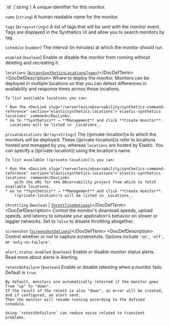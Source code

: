 

<DocDefList>
  <DocDefTerm>`id` (`string`)</DocDefTerm>
  <DocDefDescription>
    A unique identifier for this monitor.
  </DocDefDescription>

  <DocDefTerm>`name` (`string`)</DocDefTerm>
  <DocDefDescription>
    A human readable name for the monitor.
  </DocDefDescription>

  <DocDefTerm>`tags` (`Array<string>`)</DocDefTerm>
  <DocDefDescription>
    A list of tags that will be sent with the monitor event. Tags are displayed in the Synthetics UI and allow you to search monitors by tag.
  </DocDefDescription>

  <DocDefTerm>`schedule` (`number`)</DocDefTerm>
  <DocDefDescription>
    The interval (in minutes) at which the monitor should run.
  </DocDefDescription>

  <DocDefTerm>`enabled` (`boolean`)</DocDefTerm>
  <DocDefDescription>
    Enable or disable the monitor from running without deleting and recreating it.
  </DocDefDescription>

  <DocDefTerm>`locations` ([`Array<SyntheticsLocationsType>`](https://github.com/elastic/synthetics/blob/((synthetics_version))/src/locations/public-locations.ts#L28-L37))</DocDefTerm>
  <DocDefDescription>
    Where to deploy the monitor. Monitors can be deployed in multiple locations so that you can detect differences in availability and response times across those locations.

    To list available locations you can:

    * Run the <DocLink slug="/serverless/observability/synthetics-command-reference" section="elasticsynthetics-locations">`elastic-synthetics locations` command</DocLink>.
    * Go to **Synthetics** → **Management** and click **Create monitor**.
      Locations will be listed in _Locations_.
  </DocDefDescription>

  <DocDefTerm>`privateLocations` (`Array<string>`)</DocDefTerm>
  <DocDefDescription>
    The <DocLink slug="/serverless/observability/synthetics-private-location">((private-location))s</DocLink> to which the monitors will be deployed. These ((private-location))s refer to locations hosted and managed by you, whereas
    `locations` are hosted by Elastic. You can specify a ((private-location)) using the location's name.

    To list available ((private-location))s you can:

    * Run the <DocLink slug="/serverless/observability/synthetics-command-reference" section="elasticsynthetics-locations">`elastic-synthetics locations` command</DocLink>
        with the URL for the Observability project from which to fetch available locations.
    * Go to **Synthetics** → **Management** and click **Create monitor**.
        ((private-location))s will be listed in _Locations_.
  </DocDefDescription>

  <DocDefTerm>`throttling` (`boolean` | [`ThrottlingOptions`](https://github.com/elastic/synthetics/blob/((synthetics_version))/src/common_types.ts#L194-L198))</DocDefTerm>
  <DocDefDescription>
    Control the monitor's download speeds, upload speeds, and latency to simulate your application's behavior on slower or laggier networks. Set to `false` to disable throttling altogether.
  </DocDefDescription>

  <DocDefTerm>`screenshot` ([`ScreenshotOptions`](https://github.com/elastic/synthetics/blob/((synthetics_version))/src/common_types.ts#L192))</DocDefTerm>
  <DocDefDescription>
    Control whether or not to capture screenshots. Options include `'on'`, `'off'`, or `'only-on-failure'`.
  </DocDefDescription>

  <DocDefTerm>`alert.status.enabled` (`boolean`)</DocDefTerm>
  <DocDefDescription>
    Enable or disable monitor status alerts. Read more about alerts in <DocLink slug="/serverless/observability/synthetics-settings" section="alerting">Alerting</DocLink>.
  </DocDefDescription>

  <DocDefTerm>`retestOnFailure` (`boolean`)</DocDefTerm>
  <DocDefDescription>
    Enable or disable retesting when a monitor fails. Default is `true`.

    By default, monitors are automatically retested if the monitor goes from "up" to "down".
    If the result of the retest is also "down", an error will be created, and if configured, an alert sent.
    Then the monitor will resume running according to the defined schedule.

    Using `retestOnFailure` can reduce noise related to transient problems.
  </DocDefDescription>

</DocDefList>